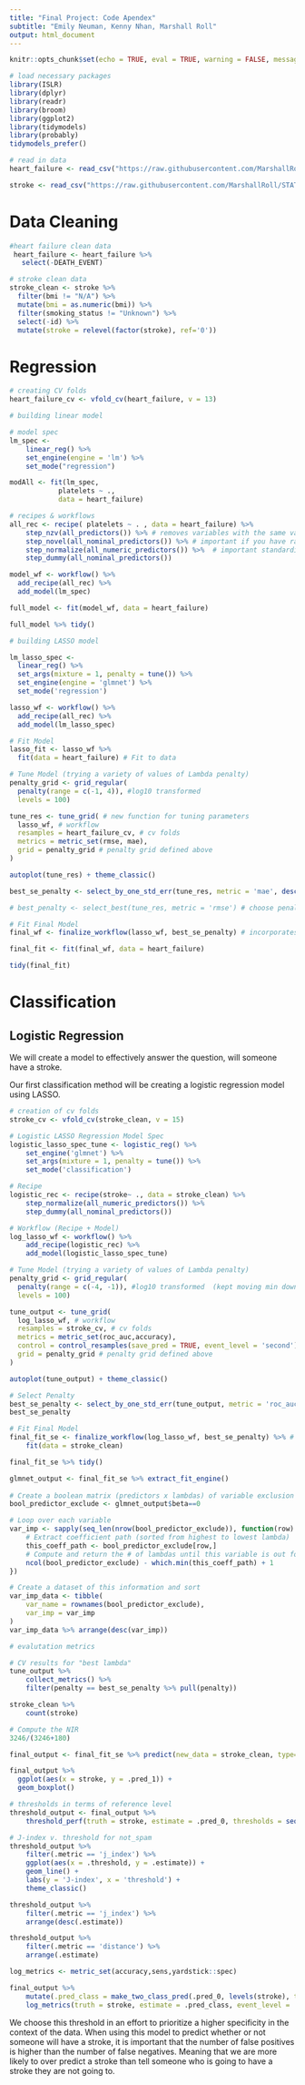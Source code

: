 ```yaml
---
title: "Final Project: Code Apendex"
subtitle: "Emily Neuman, Kenny Nhan, Marshall Roll"
output: html_document
---
```


```r
knitr::opts_chunk$set(echo = TRUE, eval = TRUE, warning = FALSE, message = FALSE, tidy = TRUE)
```

```r
# load necessary packages 
library(ISLR)
library(dplyr)
library(readr)
library(broom)
library(ggplot2)
library(tidymodels) 
library(probably)
tidymodels_prefer()

# read in data 
heart_failure <- read_csv("https://raw.githubusercontent.com/MarshallRoll/STAT_253_Project/main/heart_failure_clinical_records_dataset.csv")

stroke <- read_csv("https://raw.githubusercontent.com/MarshallRoll/STAT_253_Project/main/healthcare-dataset-stroke-data.csv?token=GHSAT0AAAAAAB2VESBM5CKF2AR2WIX2MS76Y3CZIYQ")
```

# Data Cleaning 

```r
#heart failure clean data 
 heart_failure <- heart_failure %>%
   select(-DEATH_EVENT)
```

```r
# stroke clean data 
stroke_clean <- stroke %>% 
  filter(bmi != "N/A") %>% 
  mutate(bmi = as.numeric(bmi)) %>% 
  filter(smoking_status != "Unknown") %>% 
  select(-id) %>% 
  mutate(stroke = relevel(factor(stroke), ref='0'))
```

# Regression 

```r
# creating CV folds 
heart_failure_cv <- vfold_cv(heart_failure, v = 13)
```

```r
# building linear model 

# model spec
lm_spec <-
    linear_reg() %>% 
    set_engine(engine = 'lm') %>% 
    set_mode("regression")

modAll <- fit(lm_spec,
            platelets ~ ., 
            data = heart_failure)

# recipes & workflows
all_rec <- recipe( platelets ~ . , data = heart_failure) %>%
    step_nzv(all_predictors()) %>% # removes variables with the same value
    step_novel(all_nominal_predictors()) %>% # important if you have rare categorical variables 
    step_normalize(all_numeric_predictors()) %>%  # important standardization step for LASSO
    step_dummy(all_nominal_predictors())

model_wf <- workflow() %>%
  add_recipe(all_rec) %>%
  add_model(lm_spec)

full_model <- fit(model_wf, data = heart_failure) 

full_model %>% tidy()
```

```r
# building LASSO model 

lm_lasso_spec <- 
  linear_reg() %>%
  set_args(mixture = 1, penalty = tune()) %>% 
  set_engine(engine = 'glmnet') %>% 
  set_mode('regression')

lasso_wf <- workflow() %>% 
  add_recipe(all_rec) %>%
  add_model(lm_lasso_spec)

# Fit Model
lasso_fit <- lasso_wf %>% 
  fit(data = heart_failure) # Fit to data

# Tune Model (trying a variety of values of Lambda penalty) 
penalty_grid <- grid_regular(
  penalty(range = c(-1, 4)), #log10 transformed
  levels = 100)

tune_res <- tune_grid( # new function for tuning parameters
  lasso_wf, # workflow
  resamples = heart_failure_cv, # cv folds
  metrics = metric_set(rmse, mae),
  grid = penalty_grid # penalty grid defined above
)

autoplot(tune_res) + theme_classic()

best_se_penalty <- select_by_one_std_err(tune_res, metric = 'mae', desc(penalty))

# best_penalty <- select_best(tune_res, metric = 'rmse') # choose penalty value based on lowest mae or rmse

# Fit Final Model
final_wf <- finalize_workflow(lasso_wf, best_se_penalty) # incorporates penalty value to workflow

final_fit <- fit(final_wf, data = heart_failure)

tidy(final_fit)
```

# Classification

## Logistic Regression 
We will create a model to effectively answer the question, will someone have a stroke.

Our first classification method will be creating a logistic regression model using LASSO. 

```r
# creation of cv folds
stroke_cv <- vfold_cv(stroke_clean, v = 15)
```


```r
# Logistic LASSO Regression Model Spec
logistic_lasso_spec_tune <- logistic_reg() %>%
    set_engine('glmnet') %>%
    set_args(mixture = 1, penalty = tune()) %>%
    set_mode('classification')

# Recipe
logistic_rec <- recipe(stroke~ ., data = stroke_clean) %>%
    step_normalize(all_numeric_predictors()) %>% 
    step_dummy(all_nominal_predictors())

# Workflow (Recipe + Model)
log_lasso_wf <- workflow() %>% 
    add_recipe(logistic_rec) %>%
    add_model(logistic_lasso_spec_tune) 

# Tune Model (trying a variety of values of Lambda penalty)
penalty_grid <- grid_regular(
  penalty(range = c(-4, -1)), #log10 transformed  (kept moving min down from 0)
  levels = 100)

tune_output <- tune_grid( 
  log_lasso_wf, # workflow
  resamples = stroke_cv, # cv folds
  metrics = metric_set(roc_auc,accuracy),
  control = control_resamples(save_pred = TRUE, event_level = 'second'),
  grid = penalty_grid # penalty grid defined above
)
```
```r
autoplot(tune_output) + theme_classic()
```

```r
# Select Penalty
best_se_penalty <- select_by_one_std_err(tune_output, metric = 'roc_auc', desc(penalty)) # choose penalty value based on the largest penalty within 1 se of the highest CV roc_auc
best_se_penalty
```
```r
# Fit Final Model
final_fit_se <- finalize_workflow(log_lasso_wf, best_se_penalty) %>% # incorporates penalty value to workflow 
    fit(data = stroke_clean)

final_fit_se %>% tidy()
```
```r
glmnet_output <- final_fit_se %>% extract_fit_engine()
    
# Create a boolean matrix (predictors x lambdas) of variable exclusion
bool_predictor_exclude <- glmnet_output$beta==0

# Loop over each variable
var_imp <- sapply(seq_len(nrow(bool_predictor_exclude)), function(row) {
    # Extract coefficient path (sorted from highest to lowest lambda)
    this_coeff_path <- bool_predictor_exclude[row,]
    # Compute and return the # of lambdas until this variable is out forever
    ncol(bool_predictor_exclude) - which.min(this_coeff_path) + 1
})

# Create a dataset of this information and sort
var_imp_data <- tibble(
    var_name = rownames(bool_predictor_exclude),
    var_imp = var_imp
)
var_imp_data %>% arrange(desc(var_imp))
```
```r
# evalutation metrics 

# CV results for "best lambda"
tune_output %>%
    collect_metrics() %>%
    filter(penalty == best_se_penalty %>% pull(penalty))

stroke_clean %>%
    count(stroke)

# Compute the NIR
3246/(3246+180)
```


```r
final_output <- final_fit_se %>% predict(new_data = stroke_clean, type='prob') %>% bind_cols(stroke_clean)

final_output %>%
  ggplot(aes(x = stroke, y = .pred_1)) +
  geom_boxplot()
```
```r
# thresholds in terms of reference level
threshold_output <- final_output %>%
    threshold_perf(truth = stroke, estimate = .pred_0, thresholds = seq(0,1,by=.01)) 

# J-index v. threshold for not_spam
threshold_output %>%
    filter(.metric == 'j_index') %>%
    ggplot(aes(x = .threshold, y = .estimate)) +
    geom_line() +
    labs(y = 'J-index', x = 'threshold') +
    theme_classic()

threshold_output %>%
    filter(.metric == 'j_index') %>%
    arrange(desc(.estimate))

threshold_output %>%
    filter(.metric == 'distance') %>%
    arrange(.estimate)
```

```r
log_metrics <- metric_set(accuracy,sens,yardstick::spec)

final_output %>%
    mutate(.pred_class = make_two_class_pred(.pred_0, levels(stroke), threshold = .91)) %>%
    log_metrics(truth = stroke, estimate = .pred_class, event_level = 'second')
```
We choose this threshold in an effort to prioritize a higher specificity in the context of the data. When using this model to predict whether or not someone will have a stroke, it is important that the number of false positives is higher than the number of false negatives. Meaning that we are more likely to over predict a stroke than tell someone who is going to have a stroke they are not going to.  

